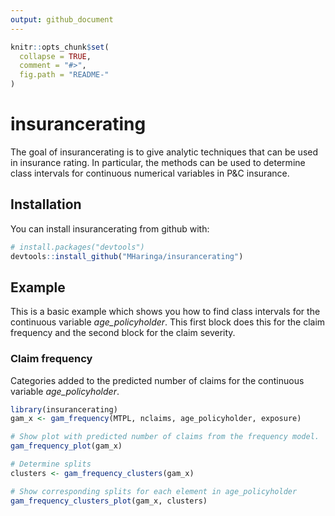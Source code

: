 ```yaml
---
output: github_document
---
```


<!-- README.md is generated from README.Rmd. Please edit that file -->

```r
knitr::opts_chunk$set(
  collapse = TRUE,
  comment = "#>",
  fig.path = "README-"
)

```

# insurancerating

The goal of insurancerating is to give analytic techniques that can be used in insurance rating. In particular, the methods can be used to determine class intervals for continuous numerical variables in P&C insurance.  

## Installation

You can install insurancerating from github with:

```r
# install.packages("devtools")
devtools::install_github("MHaringa/insurancerating")
```

## Example

This is a basic example which shows you how to find class intervals for the continuous variable *age_policyholder*. This first block does this for the claim frequency and the second block for the claim severity. 

### Claim frequency 
Categories added to the predicted number of claims for the continuous variable *age_policyholder*.

```r
library(insurancerating)
gam_x <- gam_frequency(MTPL, nclaims, age_policyholder, exposure)

# Show plot with predicted number of claims from the frequency model.
gam_frequency_plot(gam_x)

# Determine splits
clusters <- gam_frequency_clusters(gam_x)

# Show corresponding splits for each element in age_policyholder
gam_frequency_clusters_plot(gam_x, clusters)

```


